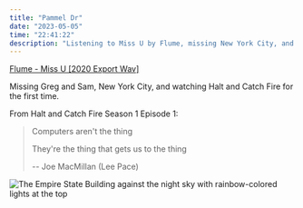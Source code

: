 ```yaml
---
title: "Pammel Dr"
date: "2023-05-05"
time: "22:41:22"
description: "Listening to Miss U by Flume, missing New York City, and thinking about one of my favorite quotes from Halt and Catch Fire"
---
```



[Flume - Miss U [2020 Export Wav]](https://open.spotify.com/track/5GzYVxjeOA8VQpBLzt13w8?si=907c955ec3724cca)

Missing Greg and Sam, New York City, and watching Halt and Catch Fire for the first time.

From Halt and Catch Fire Season 1 Episode 1:
> Computers aren't the thing
>
> They're the thing that gets us to the thing
>
> -- Joe MacMillan (Lee Pace)


<Image src={nycrainbow} alt="The Empire State Building against the night sky with rainbow-colored lights at the top" />
